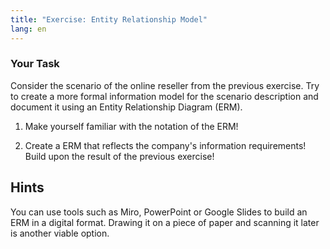 ```yaml
---
title: "Exercise: Entity Relationship Model"
lang: en
---
```


### Your Task

Consider the scenario of the online reseller from the previous exercise. Try to create a more formal information model for the scenario description and document it using an Entity Relationship Diagram (ERM).

1.  Make yourself familiar with the notation of the ERM!

2.  Create a ERM that reflects the company\'s information requirements! Build upon the result of the previous exercise!

## Hints

You can use tools such as Miro, PowerPoint or Google Slides to build an ERM in a digital format. Drawing it on a piece of paper and scanning it later is another viable option.


